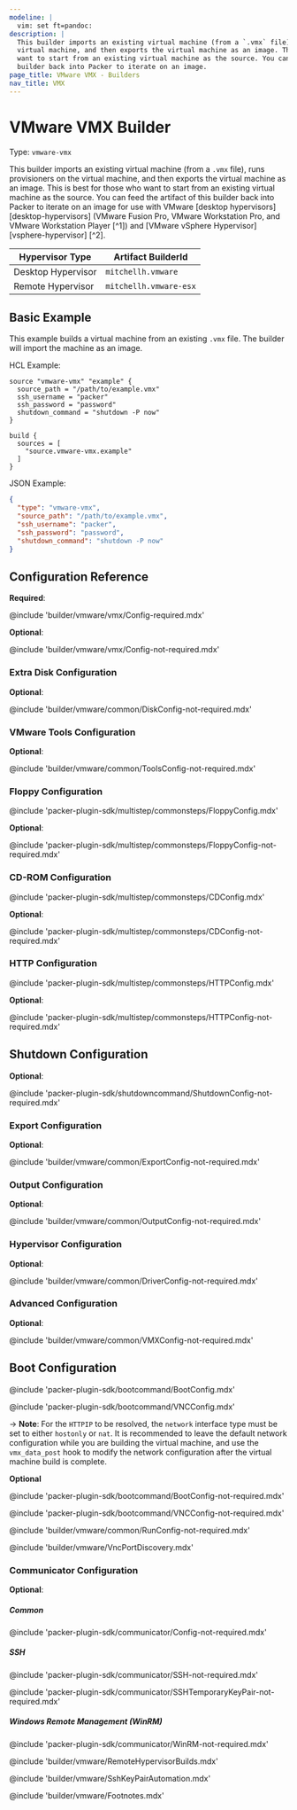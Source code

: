 ```yaml
---
modeline: |
  vim: set ft=pandoc:
description: |
  This builder imports an existing virtual machine (from a `.vmx` file), runs provisioners on the
  virtual machine, and then exports the virtual machine as an image. This is best for those who
  want to start from an existing virtual machine as the source. You can feed the artifact of this
  builder back into Packer to iterate on an image.
page_title: VMware VMX - Builders
nav_title: VMX
---
```


# VMware VMX Builder

Type: `vmware-vmx`

This builder imports an existing virtual machine (from a `.vmx` file), runs provisioners on the
virtual machine, and then exports the virtual machine as an image. This is best for those who want
to start from an existing virtual machine as the source. You can feed the artifact of this builder
back into Packer to iterate on an image for use with VMware [desktop hypervisors][desktop-hypervisors]
(VMware Fusion Pro, VMware Workstation Pro, and VMware Workstation Player [^1]) and
[VMware vSphere Hypervisor][vsphere-hypervisor] [^2].

| Hypervisor Type     | Artifact BuilderId     |
|---------------------|------------------------|
| Desktop Hypervisor  | `mitchellh.vmware`     |
| Remote Hypervisor   | `mitchellh.vmware-esx` |

## Basic Example

This example builds a virtual machine from an existing `.vmx` file. The builder will import the
machine as an image.

HCL Example:

```hcl
source "vmware-vmx" "example" {
  source_path = "/path/to/example.vmx"
  ssh_username = "packer"
  ssh_password = "password"
  shutdown_command = "shutdown -P now"
}

build {
  sources = [
    "source.vmware-vmx.example"
  ]
}
```

JSON Example:

```json
{
  "type": "vmware-vmx",
  "source_path": "/path/to/example.vmx",
  "ssh_username": "packer",
  "ssh_password": "password",
  "shutdown_command": "shutdown -P now"
}
```

## Configuration Reference

**Required**:

@include 'builder/vmware/vmx/Config-required.mdx'

**Optional**:

@include 'builder/vmware/vmx/Config-not-required.mdx'

### Extra Disk Configuration

**Optional**:

@include 'builder/vmware/common/DiskConfig-not-required.mdx'

### VMware Tools Configuration

**Optional**:

@include 'builder/vmware/common/ToolsConfig-not-required.mdx'

### Floppy Configuration

@include 'packer-plugin-sdk/multistep/commonsteps/FloppyConfig.mdx'

**Optional**:

@include 'packer-plugin-sdk/multistep/commonsteps/FloppyConfig-not-required.mdx'

### CD-ROM Configuration

@include 'packer-plugin-sdk/multistep/commonsteps/CDConfig.mdx'

**Optional**:

@include 'packer-plugin-sdk/multistep/commonsteps/CDConfig-not-required.mdx'

### HTTP Configuration

@include 'packer-plugin-sdk/multistep/commonsteps/HTTPConfig.mdx'

**Optional**:

@include 'packer-plugin-sdk/multistep/commonsteps/HTTPConfig-not-required.mdx'

## Shutdown Configuration

**Optional**:

@include 'packer-plugin-sdk/shutdowncommand/ShutdownConfig-not-required.mdx'

### Export Configuration

**Optional**:

@include 'builder/vmware/common/ExportConfig-not-required.mdx'

### Output Configuration

**Optional**:

@include 'builder/vmware/common/OutputConfig-not-required.mdx'

### Hypervisor Configuration

**Optional**:

@include 'builder/vmware/common/DriverConfig-not-required.mdx'

### Advanced Configuration

**Optional**:

@include 'builder/vmware/common/VMXConfig-not-required.mdx'

## Boot Configuration

@include 'packer-plugin-sdk/bootcommand/BootConfig.mdx'

@include 'packer-plugin-sdk/bootcommand/VNCConfig.mdx'

-> **Note**: For the `HTTPIP` to be resolved, the `network` interface type must
be set to either `hostonly` or `nat`. It is recommended to leave the default
network configuration while you are building the virtual machine, and use the
`vmx_data_post` hook to modify the network configuration after the virtual
machine build is complete.

**Optional**

@include 'packer-plugin-sdk/bootcommand/BootConfig-not-required.mdx'

@include 'packer-plugin-sdk/bootcommand/VNCConfig-not-required.mdx'

@include 'builder/vmware/common/RunConfig-not-required.mdx'

@include 'builder/vmware/VncPortDiscovery.mdx'

### Communicator Configuration

**Optional**:

##### Common

@include 'packer-plugin-sdk/communicator/Config-not-required.mdx'

##### SSH

@include 'packer-plugin-sdk/communicator/SSH-not-required.mdx'

@include 'packer-plugin-sdk/communicator/SSHTemporaryKeyPair-not-required.mdx'

##### Windows Remote Management (WinRM)

@include 'packer-plugin-sdk/communicator/WinRM-not-required.mdx'

@include 'builder/vmware/RemoteHypervisorBuilds.mdx'

@include 'builder/vmware/SshKeyPairAutomation.mdx'

@include 'builder/vmware/Footnotes.mdx'
